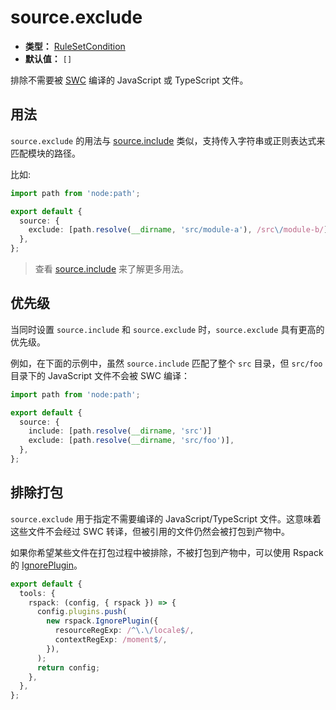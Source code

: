# source.exclude

- **类型：** [RuleSetCondition](https://rspack.rs/zh/config/module#condition)
- **默认值：** `[]`

排除不需要被 [SWC](/guide/configuration/swc) 编译的 JavaScript 或 TypeScript 文件。

## 用法

`source.exclude` 的用法与 [source.include](/config/source/include) 类似，支持传入字符串或正则表达式来匹配模块的路径。

比如:

```ts title="rsbuild.config.ts"
import path from 'node:path';

export default {
  source: {
    exclude: [path.resolve(__dirname, 'src/module-a'), /src\/module-b/],
  },
};
```

> 查看 [source.include](/config/source/include) 来了解更多用法。

## 优先级

当同时设置 `source.include` 和 `source.exclude` 时，`source.exclude` 具有更高的优先级。

例如，在下面的示例中，虽然 `source.include` 匹配了整个 `src` 目录，但 `src/foo` 目录下的 JavaScript 文件不会被 SWC 编译：

```ts title="rsbuild.config.ts"
import path from 'node:path';

export default {
  source: {
    include: [path.resolve(__dirname, 'src')]
    exclude: [path.resolve(__dirname, 'src/foo')],
  },
};
```

## 排除打包

`source.exclude` 用于指定不需要编译的 JavaScript/TypeScript 文件。这意味着这些文件不会经过 SWC 转译，但被引用的文件仍然会被打包到产物中。

如果你希望某些文件在打包过程中被排除，不被打包到产物中，可以使用 Rspack 的 [IgnorePlugin](https://rspack.rs/zh/plugins/webpack/ignore-plugin)。

```ts title="rsbuild.config.ts"
export default {
  tools: {
    rspack: (config, { rspack }) => {
      config.plugins.push(
        new rspack.IgnorePlugin({
          resourceRegExp: /^\.\/locale$/,
          contextRegExp: /moment$/,
        }),
      );
      return config;
    },
  },
};
```

